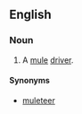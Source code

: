 ==English==

===Noun===
{{en-noun}}

# {{label|en|slang}}A [[mule]] [[driver]].

====Synonyms====
* [[muleteer]]